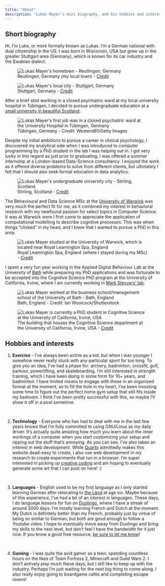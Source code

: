 ```yaml
---
title: "About"
description: "Lukas Mayer's mini biography, and his hobbies and interests - exercise, technology, languages, and gaming."
---
```



<div class="quarto-content hidden">
</div>

<style>
.description {
    display: none;
}
</style>

<script>
  window.addEventListener("load", function() {
    var content = document.querySelector(".quarto-content");
    if (content) {
      content.classList.remove("hidden");  // Remove the hidden class to allow transition
      content.classList.add("fade-in");    // Add the fade-in class for the transition effect
    }
  });
</script>


:::{.column-body-outset}

::: {.animate__animated .animate__fadeIn}
## Short biography

Hi, I'm Luke, or more formally known as Lukas.
I'm a German national with dual citizenship in the US. 
I was born in Wisconsin, USA but grew up in the greater Stuttgart area (Germany), which is known for its car industry and the Swabian dialect.

![Reutlingen, Germany (my local town) - [Credit](https://www.nts.eu/en/nts-reutlingen/)](assets/reutlingen.jpg){fig-cap="Credit: https://www.nts.eu/en/nts-reutlingen/" alt="Lukas Mayer's hometown - Reutlingen, Germany"}


![Stuttgart, Germany - [Credit]( https://www.tripadvisor.com/Tourism-g187291-Stuttgart_Baden_Wurttemberg-Vacations.html
)](assets/stuttgart.jpg){fig-cap="Credit: https://www.tripadvisor.com/Tourism-g187291-Stuttgart_Baden_Wurttemberg-Vacations.html" alt="Lukas Mayer's local city - Stuttgart, Germany"}


After a brief stint working in a closed psychiatric ward at my local university hospital in Tübingen, I decided to pursue undergraduate education at a [small university in beautiful Scotland](https://www.stir.ac.uk). 


![Tübingen, Germany - Credit: Westend61/Getty Images](assets/tuebingen.jpg){fig-cap="Credit: Westend61/Getty Images" alt="Lukas Mayer's first job was in a closed psychiatric ward at the University Hospital in Tübingen, Germany"}


Despite my initial ambitions to pursue a career in clinical psychology, I discovered my analytical side when I was introduced to computer programming by a PhD student in the lab I was helping out in. I got very lucky in this regard as just prior to graduating, I was offered a summer internship at a London-based Data-Science consultancy. I enjoyed the work as it offered diverse problems to solve from different clients, but ultimately I felt that I should also seek formal education in data analytics. 


![Stirling, Scotland - [Credit](https://www.yopa.co.uk/homeowners-hub/whats-it-like-to-live-in-stirling/)](assets/stirling.jpg){fig-cap="Credit: https://www.yopa.co.uk/homeowners-hub/whats-it-like-to-live-in-stirling/" alt="Lukas Mayer's undergraduate university city - Stirling, Scotland"}

The Behavioural and Data Science MSc at the [University of Warwick](https://warwick.ac.uk) was very much the perfect fit for me, as it combined my interest in behavioral research with my newfound passion for select topics in Computer Science. It was at Warwick were I first came to appreciate the application of computational modelling to describe cognitive processes. This was when things "clicked" in my head, and I knew that I wanted to pursue a PhD in this area.


![Royal Leamington Spa, England (where I stayed during my MSc) -  [Credit](https://royal-leamington-spa.co.uk/visit/)](assets/leamington.jpg){fig-cap="Credit: https://royal-leamington-spa.co.uk/visit/" alt="Lukas Mayer studied at the University of Warwick, which is located near Royal Leamington Spa, England"}


I spent a very fun year working in the Applied Digital Behaviour Lab at the University of [Bath](https://visitbath.co.uk) while preparing my PhD applications and was fortunate to be accepted into the Cognitive Science PhD program at the University of California, Irvine, where I am currently working in [Mark Steyvers' lab](https://steyvers.socsci.uci.edu/madlab/).




![Bath, England - Credit: Ian Woolcock/Shutterstock](assets/bath.jpg){fig-cap="Credit: Ian Woolcock — Shutterstock" alt="Lukas Mayer worked at the business school/management school of the University of Bath - Bath, England"}

![The building that houses the Cognitive Science department at the University of California, Irvine, USA - [Credit](https://www.undergrad.socsci.uci.edu/ssusa/policies.php)](assets/sbsg.jpg){fig-cap="Credit: https://www.undergrad.socsci.uci.edu/ssusa/policies.php)](assets/sbsg.jpg" alt="Lukas Mayer is currently a PhD student in Cognitive Science at the University of California, Irvine, USA"}



## Hobbies and interests

1) **Exercise** - I've always been active as a kid, but when I was younger I somehow never really stuck with any particular sport for too long. To give you an idea, I've had a phase for: archery, badminton, crossfit, golf, parkour, powerlifting, and skateboarding. I'm still interested in strength training, which I have been doing in some form for 10+ years, and badminton. I have limited means to engage with these in an organized format at the moment, so to fill the hole in my heart, I've been investing some time to figure out the perfect home gym setup that still fits inside my bedroom. I think I've been pretty successful with this, so maybe I'll show it off in a post sometime.

\

2) **Technology** - Everyone who has had to deal with me in the last few years knows that I'm fully committed to using GNU/Linux as my daily driver. It's actually quite amazing how much you learn about the inner workings of a computer when you start customizing your setup and ripping out the stuff that's annoying. As you can see, I've also taken an interest in web development. While [Quarto](https://www.quarto.org) admittedly makes this website dead-easy to create, I also use web development in my research to create experiments that run in a browser. I'm super interested in picking up [creative coding](https://openprocessing.org/discover/#/trending) and am hoping to eventually generate some art that I can post on here! :)  

\

3) **Languages** - English used to be my first language as I only started learning German after relocating to [the Länd](https://www.thelaend.de/en/kampagne/) at age six. Maybe because of this experience, I've had a bit of an interest in languages. These days, I do language lessons for fun on [Duolingo](https://www.duolingo.com/profile/luwmayer), where I have a streak of around 2000 days. I'm mostly learning French and Dutch at the moment. My Dutch is definitely better than my French, probably just by virtue of being so similar to German, but both are good enough to follow a Youtube video. I hope to eventually move away from Duolingo and bring my skills to the next level, but don't feel I have the bandwidth for it just now. If you know a good free resource, [be sure to let me know](mailto:willuk@vivaldi.net)!  

\

4) **Gaming** - I was quite the avid gamer as a teen, spending countless hours on the likes of Team Fortress 2, Minecraft and Guild Wars 2. I don't actively play much these days, but I still like to keep up with the industry. Perhaps I'm just waiting for the next big thing to come along. I also really enjoy going to boardgame cafés and completing escape rooms!

\

:::

:::




